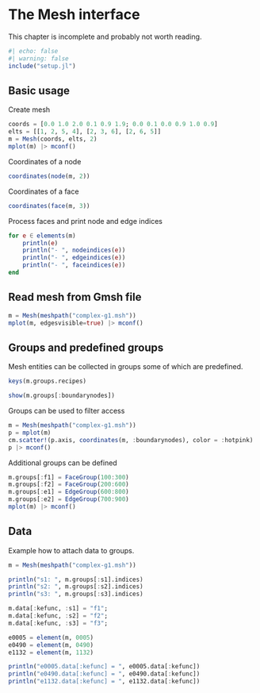 # The Mesh interface

This chapter is incomplete and probably not worth reading.

```julia
#| echo: false
#| warning: false
include("setup.jl")
```

## Basic usage

Create mesh

```julia
coords = [0.0 1.0 2.0 0.1 0.9 1.9; 0.0 0.1 0.0 0.9 1.0 0.9]
elts = [[1, 2, 5, 4], [2, 3, 6], [2, 6, 5]]
m = Mesh(coords, elts, 2)
mplot(m) |> mconf()
```

Coordinates of a node

```julia
coordinates(node(m, 2))
```

Coordinates of a face

```julia
coordinates(face(m, 3))
```

Process faces and print node and edge indices

```julia
for e ∈ elements(m)
    println(e)
    println("- ", nodeindices(e))
    println("- ", edgeindices(e))
    println("- ", faceindices(e))
end
```

## Read mesh from Gmsh file

```julia
m = Mesh(meshpath("complex-g1.msh"))
mplot(m, edgesvisible=true) |> mconf()
```

## Groups and predefined groups

Mesh entities can be collected in groups some of which are predefined.

```julia
keys(m.groups.recipes)
```

```julia
show(m.groups[:boundarynodes])
```

Groups can be used to filter access

```julia
m = Mesh(meshpath("complex-g1.msh"))
p = mplot(m)
cm.scatter!(p.axis, coordinates(m, :boundarynodes), color = :hotpink)
p |> mconf()
```

Additional groups can be defined

```julia
m.groups[:f1] = FaceGroup(100:300)
m.groups[:f2] = FaceGroup(200:600)
m.groups[:e1] = EdgeGroup(600:800)
m.groups[:e2] = EdgeGroup(700:900)
mplot(m) |> mconf()
```

## Data

Example how to attach data to groups.

```julia
m = Mesh(meshpath("complex-g1.msh"))

println("s1: ", m.groups[:s1].indices)
println("s2: ", m.groups[:s2].indices)
println("s3: ", m.groups[:s3].indices)

m.data[:kefunc, :s1] = "f1";
m.data[:kefunc, :s2] = "f2";
m.data[:kefunc, :s3] = "f3";

e0005 = element(m, 0005)
e0490 = element(m, 0490)
e1132 = element(m, 1132)

println("e0005.data[:kefunc] = ", e0005.data[:kefunc])
println("e0490.data[:kefunc] = ", e0490.data[:kefunc])
println("e1132.data[:kefunc] = ", e1132.data[:kefunc])
```

